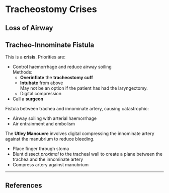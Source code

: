 # Tracheostomy Crises

## Loss of Airway



## Tracheo-Innominate Fistula

:::danger
This is a **crisis**. Priorities are:

* Control haemorrhage and reduce airway soiling\
Methods:
	* **Overinflate** the **tracheostomy cuff**\
	* **Intubate** from above\
	May not be an option if the patient has had the laryngectomy.
	* Digital compression
* Call a **surgeon**
:::

Fistula between trachea and innominate artery, causing catastrophic:

* Airway soiling with arterial haemorrhage
* Air entrainment and embolism

:::column-margin
The **Utley Manouvre** involves digital compressing the innominate artery against the manubrium to reduce bleeding.

* Place finger through stoma
* Blunt dissect *proximal* to the tracheal wall to create a plane between the trachea and the innominate artery
* Compress artery against manubrium
:::



---

## References